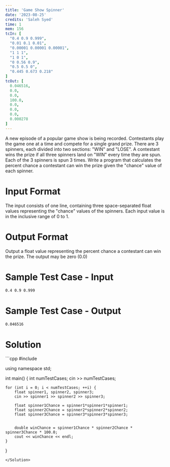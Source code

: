 ```yaml
---
title: 'Game Show Spinner'
date: '2023-08-25'
credits: 'Saleh Syed'
time: 1
mem: 156
tcIn: [
  "0.4 0.9 0.999",
  "0.01 0.1 0.01",
  "0.00001 0.00001 0.00001",
  "1 1 1",
  "1 0 1",
  "0 0.56 0.9",
  "0.5 0.5 0",
  "0.445 0.673 0.218"
]
tcOut: [
  0.046516,
  0.0,
  0.0,
  100.0,
  0.0,
  0.0,
  0.0,
  0.000278
]
---
```


A new episode of a popular game show is being recorded. Contestants play the game one at a time and compete for a single grand prize. There are 3 spinners, each divided into two sections: "WIN" and "LOSE". A contestant wins the prize if all three spinners land on "WIN" every time they are spun. Each of the 3 spinners is spun 3 times. Write a program that calculates the percent chance a contestant can win the prize given the "chance" value of each spinner.

# Input Format

The input consists of one line, containing three space-separated float values representing the "chance" values of the spinners. Each input value is in the inclusive range of 0 to 1.

# Output Format

Output a float value representing the percent chance a contestant can win the prize. The output may be zero (0.0)

# Sample Test Case - Input

```
0.4 0.9 0.999
```


# Sample Test Case - Output
```
0.046516
```



# Solution

<Solution>
```cpp
#include <bits/stdc++.h>

using namespace std;

int main() {
    int numTestCases;
    cin >> numTestCases;

    for (int i = 0; i < numTestCases; ++i) {
        float spinner1, spinner2, spinner3;
        cin >> spinner1 >> spinner2 >> spinner3;

        float spinner1Chance = spinner1*spinner1*spinner1;
        float spinner2Chance = spinner2*spinner2*spinner2;
        float spinner3Chance = spinner3*spinner3*spinner3;


        double winChance = spinner1Chance * spinner2Chance * spinner3Chance * 100.0;
        cout << winChance << endl;
    }

}
```
</Solution>